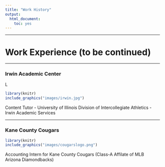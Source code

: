 ```yaml
---
title: "Work History"
output:
  html_document:
    toc: yes
---
```


<hr />

# Work Experience (to be continued)

<hr />

### Irwin Academic Center

<right>L</right>
```r
library(knitr)
include_graphics("images/irwin.jpg")
```

Content Tutor - University of Illinois Division of Intercollegiate Athletics - Irwin Academic Services

<hr />

### Kane County Cougars

```r
library(knitr)
include_graphics("images/cougarslogo.png")
```

Accounting Intern for Kane County Cougars (Class-A Affilate of MLB Arizona Diamondbacks)
